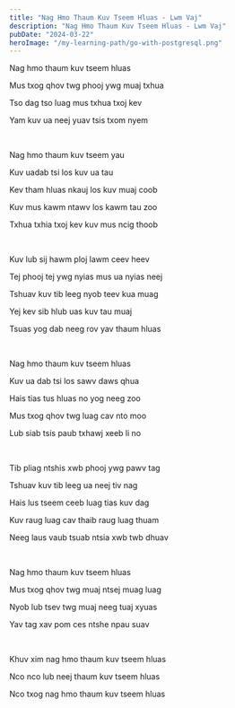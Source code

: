 ```yaml
---
title: "Nag Hmo Thaum Kuv Tseem Hluas - Lwm Vaj"
description: "Nag Hmo Thaum Kuv Tseem Hluas - Lwm Vaj"
pubDate: "2024-03-22"
heroImage: "/my-learning-path/go-with-postgresql.png"
---
```


Nag hmo thaum kuv tseem hluas

Mus txog qhov twg phooj ywg muaj txhua

Tso dag tso luag mus txhua txoj kev

Yam kuv ua neej yuav tsis txom nyem

<br />

Nag hmo thaum kuv tseem yau

Kuv uadab tsi los kuv ua tau

Kev tham hluas nkauj los kuv muaj coob

Kuv mus kawm ntawv los kawm tau zoo

Txhua txhia txoj kev kuv mus ncig thoob

<br />

Kuv lub sij hawm ploj lawm ceev heev

Tej phooj tej ywg nyias mus ua nyias neej

Tshuav kuv tib leeg nyob teev kua muag

Yej kev sib hlub uas kuv tau muaj

Tsuas yog dab neeg rov yav thaum hluas

<br />

Nag hmo thaum kuv tseem hluas

Kuv ua dab tsi los sawv daws qhua

Hais tias tus hluas no yog neeg zoo

Mus txog qhov twg luag cav nto moo

Lub siab tsis paub txhawj xeeb li no

<br />

Tib pliag ntshis xwb phooj ywg pawv tag

Tshuav kuv tib leeg ua neej tiv nag

Hais lus tseem ceeb luag tias kuv dag

Kuv raug luag cav thaib raug luag thuam

Neeg laus vaub tsuab ntsia xwb twb dhuav

<br />

Nag hmo thaum kuv tseem hluas

Mus txog qhov twg muaj ntsej muag luag

Nyob lub tsev twg muaj neeg tuaj xyuas

Yav tag xav pom ces ntshe npau suav

<br />

Khuv xim nag hmo thaum kuv tseem hluas

Nco nco lub neej thaum kuv tseem hluas

Nco txog nag hmo thaum kuv tseem hluas

